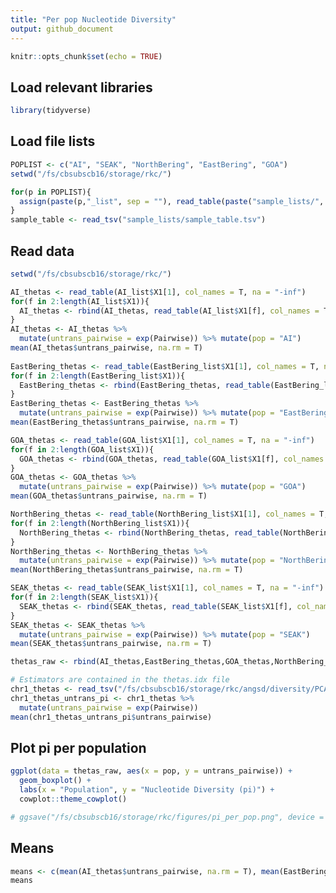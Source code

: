 ```yaml
---
title: "Per pop Nucleotide Diversity"
output: github_document
---
```


```r
knitr::opts_chunk$set(echo = TRUE)
```

## Load relevant libraries
```r
library(tidyverse)
```

## Load file lists
```r
POPLIST <- c("AI", "SEAK", "NorthBering", "EastBering", "GOA")
setwd("/fs/cbsubscb16/storage/rkc/")

for(p in POPLIST){
  assign(paste(p,"_list", sep = ""), read_table(paste("sample_lists/", p, "_thetas_list.txt", sep = ""), col_names = F))
}
sample_table <- read_tsv("sample_lists/sample_table.tsv")
```

## Read data
```r
setwd("/fs/cbsubscb16/storage/rkc/")

AI_thetas <- read_table(AI_list$X1[1], col_names = T, na = "-inf")
for(f in 2:length(AI_list$X1)){
  AI_thetas <- rbind(AI_thetas, read_table(AI_list$X1[f], col_names = T, na = "-inf"))
}
AI_thetas <- AI_thetas %>% 
  mutate(untrans_pairwise = exp(Pairwise)) %>% mutate(pop = "AI")
mean(AI_thetas$untrans_pairwise, na.rm = T)
 
EastBering_thetas <- read_table(EastBering_list$X1[1], col_names = T, na = "-inf")
for(f in 2:length(EastBering_list$X1)){
  EastBering_thetas <- rbind(EastBering_thetas, read_table(EastBering_list$X1[f], col_names = T, na = "-inf"))
}
EastBering_thetas <- EastBering_thetas %>% 
  mutate(untrans_pairwise = exp(Pairwise)) %>% mutate(pop = "EastBering")
mean(EastBering_thetas$untrans_pairwise, na.rm = T)

GOA_thetas <- read_table(GOA_list$X1[1], col_names = T, na = "-inf")
for(f in 2:length(GOA_list$X1)){
  GOA_thetas <- rbind(GOA_thetas, read_table(GOA_list$X1[f], col_names = T, na = "-inf"))
}
GOA_thetas <- GOA_thetas %>% 
  mutate(untrans_pairwise = exp(Pairwise)) %>% mutate(pop = "GOA")
mean(GOA_thetas$untrans_pairwise, na.rm = T)

NorthBering_thetas <- read_table(NorthBering_list$X1[1], col_names = T, na = "-inf")
for(f in 2:length(NorthBering_list$X1)){
  NorthBering_thetas <- rbind(NorthBering_thetas, read_table(NorthBering_list$X1[f], col_names = T, na = "-inf"))
}
NorthBering_thetas <- NorthBering_thetas %>% 
  mutate(untrans_pairwise = exp(Pairwise)) %>% mutate(pop = "NorthBering")
mean(NorthBering_thetas$untrans_pairwise, na.rm = T)

SEAK_thetas <- read_table(SEAK_list$X1[1], col_names = T, na = "-inf")
for(f in 2:length(SEAK_list$X1)){
  SEAK_thetas <- rbind(SEAK_thetas, read_table(SEAK_list$X1[f], col_names = T, na = "-inf"))
}
SEAK_thetas <- SEAK_thetas %>% 
  mutate(untrans_pairwise = exp(Pairwise)) %>% mutate(pop = "SEAK")
mean(SEAK_thetas$untrans_pairwise, na.rm = T)

thetas_raw <- rbind(AI_thetas,EastBering_thetas,GOA_thetas,NorthBering_thetas,SEAK_thetas)
```

```r
# Estimators are contained in the thetas.idx file
chr1_thetas <- read_tsv("/fs/cbsubscb16/storage/rkc/angsd/diversity/PCAM-PPLA_CM023253.1_AI_polymorphic_folded.thetas.txt")
chr1_thetas_untrans_pi <- chr1_thetas %>% 
  mutate(untrans_pairwise = exp(Pairwise))
mean(chr1_thetas_untrans_pi$untrans_pairwise)
```
## Plot pi per population
```r
ggplot(data = thetas_raw, aes(x = pop, y = untrans_pairwise)) +
  geom_boxplot() +
  labs(x = "Population", y = "Nucleotide Diversity (pi)") +
  cowplot::theme_cowplot()

# ggsave("/fs/cbsubscb16/storage/rkc/figures/pi_per_pop.png", device = "png", height = 5, width = 7)
```
## Means
```r
means <- c(mean(AI_thetas$untrans_pairwise, na.rm = T), mean(EastBering_thetas$untrans_pairwise, na.rm = T), mean(GOA_thetas$untrans_pairwise, na.rm = T), mean(NorthBering_thetas$untrans_pairwise, na.rm = T), mean(SEAK_thetas$untrans_pairwise, na.rm = T))
means
```
